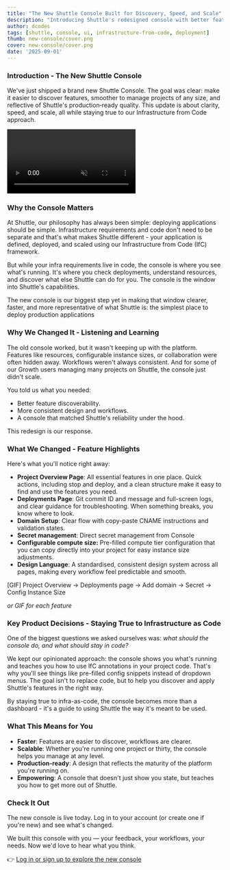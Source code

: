```yaml
---
title: "The New Shuttle Console Built for Discovery, Speed, and Scale"
description: "Introducing Shuttle's redesigned console with better feature discovery, streamlined workflows, and production-ready design that stays true to Infrastructure from Code."
author: dcodes 
tags: [shuttle, console, ui, infrastructure-from-code, deployment]
thumb: new-console/cover.png
cover: new-console/cover.png
date: '2025-09-01'
---
```


### Introduction - The New Shuttle Console

We've just shipped a brand new Shuttle Console. The goal was clear: make it easier to discover features, smoother to manage projects of any size, and reflective of Shuttle's production‑ready quality. This update is about clarity, speed, and scale, all while staying true to our Infrastructure from Code approach.

<video className='rounded-2xl' loop autoPlay muted>
    <source src="/images/blog/new-console/new-console-main.mp4" type="video/mp4" />
</video>

### Why the Console Matters

At Shuttle, our philosophy has always been simple: deploying applications should be simple. Infrastructure requirements and code don't need to be separate and that's what makes Shuttle different - your application is defined, deployed, and scaled using our Infrastructure from Code (IfC) framework.

But while your infra requirements live in code, the console is where you see what's running. It's where you check deployments, understand resources, and discover what else Shuttle can do for you. The console is the window into Shuttle's capabilities.

The new console is our biggest step yet in making that window clearer, faster, and more representative of what Shuttle is: the simplest place to deploy production applications

### Why We Changed It - Listening and Learning

The old console worked, but it wasn't keeping up with the platform. Features like resources, configurable instance sizes, or collaboration were often hidden away. Workflows weren't always consistent. And for some of our Growth users managing many projects on Shuttle, the console just didn't scale.

You told us what you needed:

- Better feature discoverability.
- More consistent design and workflows.
- A console that matched Shuttle's reliability under the hood.

This redesign is our response.

### What We Changed - Feature Highlights

Here's what you'll notice right away:

- **Project Overview Page**: All essential features in one place. Quick actions, including stop and deploy, and a clean structure make it easy to find and use the features you need.
- **Deployments Page**: Git commit ID and message and full-screen logs, and clear guidance for troubleshooting. When something breaks, you know where to look.
- **Domain Setup**: Clear flow with copy-paste CNAME instructions and validation states.
- **Secret management**: Direct secret management from Console
- **Configurable compute size:** Pre-filled compute tier configuration that you can copy directly into your project for easy instance size adjustments.
- **Design Language**: A standardised, consistent design system across all pages, making every workflow feel predictable and smooth.

[GIF] Project Overview → Deployments page → Add domain → Secret → Config Instance Size

*or GIF for each feature*

### Key Product Decisions - Staying True to Infrastructure as Code

One of the biggest questions we asked ourselves was: *what should the console do, and what should stay in code?*

We kept our opinionated approach: the console shows you what's running and teaches you how to use IfC annotations in your project code. That's why you'll see things like pre-filled config snippets instead of dropdown menus. The goal isn't to replace code, but to help you discover and apply Shuttle's features in the right way.

By staying true to infra-as-code, the console becomes more than a dashboard - it's a guide to using Shuttle the way it's meant to be used.

### What This Means for You

- **Faster**: Features are easier to discover, workflows are clearer.
- **Scalable**: Whether you're running one project or thirty, the console helps you manage at any level.
- **Production-ready**: A design that reflects the maturity of the platform you're running on.
- **Empowering**: A console that doesn't just show you state, but teaches you how to get more out of Shuttle.

### Check It Out

The new console is live today. Log in to your account (or create one if you're new) and see what's changed.

We built this console with you — your feedback, your workflows, your needs. Now we'd love to hear what you think.

👉 [Log in or sign up to explore the new console](https://console.shuttle.dev/)